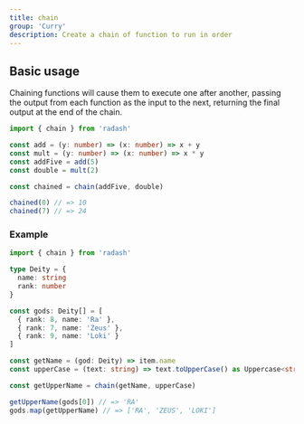 ```yaml
---
title: chain
group: 'Curry'
description: Create a chain of function to run in order
---
```


## Basic usage

Chaining functions will cause them to execute one after another, passing the output from each function as the input to the next, returning the final output at the end of the chain.

```ts
import { chain } from 'radash'

const add = (y: number) => (x: number) => x + y
const mult = (y: number) => (x: number) => x * y
const addFive = add(5)
const double = mult(2)

const chained = chain(addFive, double)

chained(0) // => 10
chained(7) // => 24
```

### Example

```ts
import { chain } from 'radash'

type Deity = {
  name: string
  rank: number
}

const gods: Deity[] = [
  { rank: 8, name: 'Ra' },
  { rank: 7, name: 'Zeus' },
  { rank: 9, name: 'Loki' }
]

const getName = (god: Deity) => item.name
const upperCase = (text: string) => text.toUpperCase() as Uppercase<string>

const getUpperName = chain(getName, upperCase)

getUpperName(gods[0]) // => 'RA'
gods.map(getUpperName) // => ['RA', 'ZEUS', 'LOKI']
```
